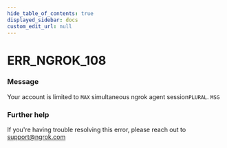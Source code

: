 ```yaml
---
hide_table_of_contents: true
displayed_sidebar: docs
custom_edit_url: null
---
```



# ERR_NGROK_108

### Message
Your account is limited to `MAX` simultaneous ngrok agent session`PLURAL`.
`MSG`

### Further help
If you're having trouble resolving this error, please reach out to [support@ngrok.com](mailto:support@ngrok.com?subject=Help%20with%20ERR_NGROK_108)


<ErrorDetails error='err_ngrok_108' />
